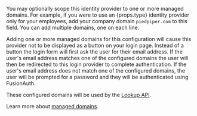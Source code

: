 ---
---
You may optionally scope this identity provider to one or more managed domains. For example, if you were to use an {props.type} identity provider only for your employees, add your company domain `piedpiper.com` to this field. You can add multiple domains, one on each line. 

Adding one or more managed domains for this configuration will cause this provider not to be displayed as a button on your login page. Instead of a button the login form will first ask the user for their email address. If the user's email address matches one of the configured domains the user will then be redirected to this login provider to complete authentication. If the user's email address does not match one of the configured domains, the user will be prompted for a password and they will be authenticated using FusionAuth.

These configured domains will be used by the [Lookup API](/docs/apis/identity-providers/#lookup-an-identity-provider).

Learn more about [managed domains](/docs/lifecycle/authenticate-users/identity-providers/#managed-domains).
